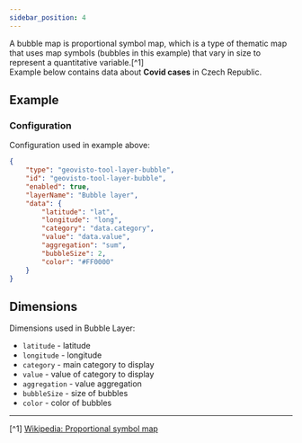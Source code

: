 ```yaml
---
sidebar_position: 4
---
```




A bubble map is proportional symbol map, which is a type of thematic map that uses map symbols (bubbles in this example) that vary in size to represent a quantitative variable.[^1]<br/>
Example below contains data about **Covid cases** in Czech Republic.

## Example

<Bubble />

### Configuration

Configuration used in example above:

```json
{
    "type": "geovisto-tool-layer-bubble",
    "id": "geovisto-tool-layer-bubble",
    "enabled": true,
    "layerName": "Bubble layer",
    "data": {
        "latitude": "lat",
        "longitude": "long",
        "category": "data.category",
        "value": "data.value",
        "aggregation": "sum",
        "bubbleSize": 2,
        "color": "#FF0000"
    }
}
```

## Dimensions

Dimensions used in Bubble Layer:

-   `latitude` - latitude
-   `longitude` - longitude
-   `category` - main category to display
-   `value` - value of category to display
-   `aggregation` - value aggregation
-   `bubbleSize` - size of bubbles
-   `color` - color of bubbles

---

[^1] [Wikipedia: Proportional symbol map](https://en.wikipedia.org/wiki/Proportional_symbol_map)
